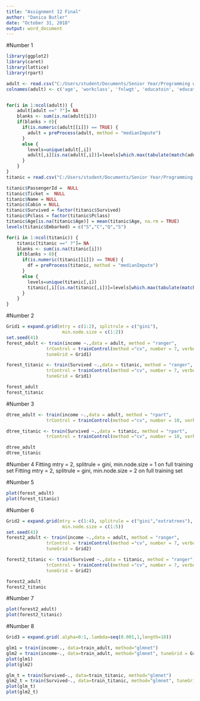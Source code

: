 ```yaml
---
title: "Assignment 12 Final"
author: "Danica Butler"
date: "October 31, 2018"
output: word_document
---
```




#Number 1
```r
library(ggplot2)
library(caret)
library(lattice)
library(rpart)

adult <- read.csv("C:/Users/student/Documents/Senior Year/Programming with R/adult.csv", header=FALSE)
colnames(adult) <- c('age', 'workclass', 'fnlwgt', 'educatoin', 'educatoin_num', 'marital_status', 'occupation', 'relationship', 'race', 'sex', 'capital_gain', 'capital_loss', 'hours_per_week', 'native_country', 'income')


for(i in 1:ncol(adult)) {
    adult[adult ==" ?"]= NA  
    blanks <- sum(is.na(adult[i]))
    if(blanks > 0){
      if(is.numeric(adult[[i]]) == TRUE) {
        adult = preProcess(adult, method = "medianImpute") 
      }
      else {
        levels=unique(adult[,i])
        adult[,i][is.na(adult[,i])]=levels[which.max(tabulate(match(adult[,i], x = levels)))]
      }
    }
}
titanic = read.csv("C:/Users/student/Documents/Senior Year/Programming with R/titanic.csv")

titanic$PassengerId =  NULL
titanic$Ticket =  NULL
titanic$Name = NULL
titanic$Cabin = NULL
titanic$Survived = factor(titanic$Survived)
titanic$Pclass = factor(titanic$Pclass)
titanic$Age[is.na(titanic$Age)] = mean(titanic$Age, na.rm = TRUE)
levels(titanic$Embarked) = c("S","C","Q","S")

for(i in 1:ncol(titanic)) {
    titanic[titanic ==" ?"]= NA  
    blanks <- sum(is.na(titanic[i]))
    if(blanks > 0){
      if(is.numeric(titanic[[i]]) == TRUE) {
        df = preProcess(titanic, method = "medianImpute") 
      }
      else {
        levels=unique(titanic[,i])
        titanic[,i][is.na(titanic[,i])]=levels[which.max(tabulate(match(titanic[,i], x = levels)))]
      }
    }
}
```


#Number 2
```r
Grid1 = expand.grid(mtry = c(1:2), splitrule = c("gini"),
                     min.node.size = c(1:2))
set.seed(41)
forest_adult <- train(income ~.,data = adult, method = "ranger", 
               trControl = trainControl(method ="cv", number = 7, verboseIter = TRUE),
               tuneGrid = Grid1)

forest_titanic <- train(Survived ~.,data = titanic, method = "ranger", 
               trControl = trainControl(method ="cv", number = 7, verboseIter = TRUE),
               tuneGrid = Grid1)

forest_adult
forest_titanic
```


#Number 3
```r
dtree_adult <- train(income ~.,data = adult, method = "rpart", 
               trControl = trainControl(method ="cv", number = 10, verboseIter =  TRUE))

dtree_titanic <- train(Survived ~.,data = titanic, method = "rpart", 
               trControl = trainControl(method ="cv", number = 10, verboseIter = TRUE))

dtree_adult
dtree_titanic
```


#Number 4
Fitting mtry = 2, splitrule = gini, min.node.size = 1 on full training set
Fitting mtry = 2, splitrule = gini, min.node.size = 2 on full training set



#Number 5
```r
plot(forest_adult)
plot(forest_titanic)
```

#Number 6
```r
Grid2 = expand.grid(mtry = c(1:4), splitrule = c("gini","extratrees"),
                     min.node.size = c(1:5))
set.seed(41)
forest2_adult <- train(income ~.,data = adult, method = "ranger", 
               trControl = trainControl(method ="cv", number = 7, verboseIter = TRUE),
               tuneGrid = Grid2)

forest2_titanic <- train(Survived ~.,data = titanic, method = "ranger", 
               trControl = trainControl(method ="cv", number = 7, verboseIter = TRUE),
               tuneGrid = Grid2)

forest2_adult
forest2_titanic
```


#Number 7
```r
plot(forest2_adult)
plot(forest2_titanic)
```

#Number 8
```r
Grid3 = expand.grid(.alpha=0:1,.lambda=seq(0.001,1,length=10))

glm1 = train(income~., data=train_adult, method="glmnet")
glm2 = train(income~., data=train_adult, method="glmnet", tuneGrid = Grid3)
plot(glm1)
plot(glm2)

glm_t = train(Survived~., data=train_titanic, method="glmnet")
glm2_t = train(Survived~., data=train_titanic, method="glmnet", tuneGrid = Grid3)
plot(glm_t)
plot(glm2_t)
```
